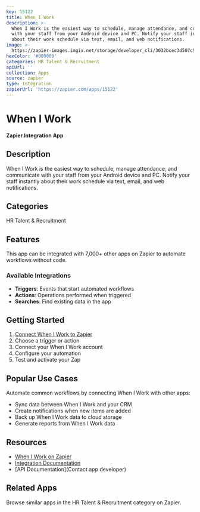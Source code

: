 ```yaml
---
key: 15122
title: When I Work
description: >-
  When I Work is the easiest way to schedule, manage attendance, and communicate
  with your staff from your Android device and PC. Notify your staff instantly
  about their work schedule via text, email, and web notifications.
image: >-
  https://zapier-images.imgix.net/storage/developer_cli/3032bcec3d507c920dd2f091b9811598.png?auto=format%2Ccompress&ixlib=python-3.0.0&q=50
hexColor: '#000000'
categories: HR Talent & Recruitment
apiUrl: ''
collection: Apps
source: zapier
type: Integration
zapierUrl: 'https://zapier.com/apps/15122'
---
```

# When I Work

**Zapier Integration App**

## Description

When I Work is the easiest way to schedule, manage attendance, and communicate with your staff from your Android device and PC. Notify your staff instantly about their work schedule via text, email, and web notifications.

## Categories

HR Talent & Recruitment

## Features

This app can be integrated with 7,000+ other apps on Zapier to automate workflows without code.

### Available Integrations

- **Triggers**: Events that start automated workflows
- **Actions**: Operations performed when triggered
- **Searches**: Find existing data in the app

## Getting Started

1. [Connect When I Work to Zapier](https://zapier.com/apps/15122)
2. Choose a trigger or action
3. Connect your When I Work account
4. Configure your automation
5. Test and activate your Zap

## Popular Use Cases

Automate common workflows by connecting When I Work with other apps:

- Sync data between When I Work and your CRM
- Create notifications when new items are added
- Back up When I Work data to cloud storage
- Generate reports from When I Work data

## Resources

- [When I Work on Zapier](https://zapier.com/apps/15122)
- [Integration Documentation](https://zapier.com/apps/15122/integrations)
- [API Documentation](Contact app developer)

## Related Apps

Browse similar apps in the HR Talent & Recruitment category on Zapier.
